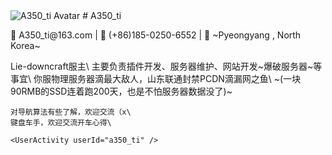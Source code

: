 

  <div style={{ position: 'relative', padding: '2rem' }}>
    <img 
      src="/img/a350_ti.jpg" 
      alt="A350_ti Avatar" 
      style={{
        position: 'absolute',
        top: '2rem',
        right: '2rem',
        width: '120px',
        height: '120px',
        objectFit: 'cover',
        borderRadius: '50%',
        border: '3px solid #e0e0e0',
        boxShadow: '0 4px 10px rgba(0,0,0,0.1)',
      }}
    />
    # A350_ti  
    <p style={{ marginTop: '10px', color: '#555' }}>
    📧 A350_ti@163.com | 📱 (+86)185-0250-6552 | 📍 ~Pyeongyang , North Korea~
    </p>
    Lie-downcraft服主\
    主要负责插件开发、服务器维护、网站开发~爆破服务器~等事宜\
    你服物理服务器滴最大敌人，山东联通封禁PCDN滴漏网之鱼\
    ~(一块90RMB的SSD连着跑200天，也是不怕服务器数据没了)~

    对导航算法有些了解，欢迎交流（x\
    键盘车手，欢迎交流开车心得\

    <UserActivity userId="a350_ti" />
  </div>

  